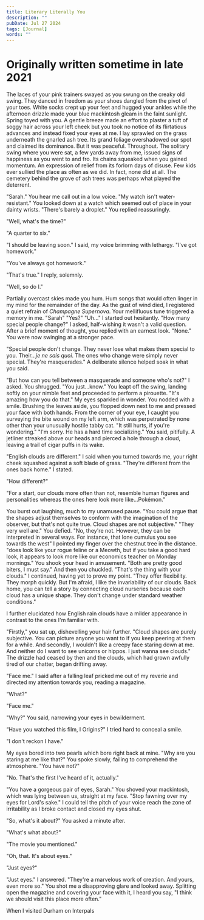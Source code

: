 ---
title: Literary Literally You
description: ""
pubDate: Jul 27 2024
tags: [Journal]
words: ""
---

<h1 class="text-sm md:text-xl italic text-center text-[#c4c1b9]">
  Originally written sometime in late 2021
</h1>

The laces of your pink trainers swayed as you swung on the creaky old swing. They danced in freedom as your shoes
dangled from the pivot of your toes. White socks crept up your feet and hugged your ankles while the afternoon
drizzle made your blue mackintosh gleam in the faint sunlight. Spring toyed with you. A gentle breeze made an
effort to plaster a tuft of soggy hair across your left cheek but you took no notice of its flirtatious advances
and instead fixed your eyes at me. I lay sprawled on the grass underneath the gnarled ash tree. Its grand foliage
overshadowed our spot and claimed its dominance. But it was peaceful. Throughout. The solitary swing where you were
sat, a few yards away from me, issued signs of happiness as you went to and fro. Its chains squeaked when you
gained momentum. An expression of relief from its forlorn days of disuse. Few kids ever sullied the place as often
as we did. In fact, none did at all. The cemetery behind the grove of ash trees was perhaps what played the
deterrent.

"Sarah." You hear me call out in a low voice. "My watch isn't water-resistant." You looked down at a watch which seemed out of place in your dainty wrists.
"There's barely a droplet." You replied reassuringly.

"Well, what's the time?"

"A quarter to six."

"I should be leaving soon." I said, my voice brimming with lethargy. "I've got homework."

"You've always got homework."

"That's true." I reply, solemnly.

"Well, so do I."

Partially overcast skies made you hum. Hum songs that would often linger in my mind for the remainder of the day.
As the gust of wind died, I registered a quiet refrain of _Champagne Supernova_. Your mellifluous tune triggered a
memory in me. "Sarah" "Yes?" "Uh..." I started out hesitantly. "How many special people change?" I asked,
half-wishing it wasn't a valid question. After a brief moment of thought, you replied with an earnest look.
"None." You were now swinging at a stronger pace.

"Special people don't change. They never lose what makes them special to you. Their..._je ne sais quoi_. The ones who change were simply never special. They're masquerades." A
deliberate silence helped soak in what you said.

"But how can you tell between a masquerade and someone who's not?"
I asked. You shrugged. "You just...know." You leapt off the swing, landing softly on your nimble feet and
proceeded to perform a pirouette. "It's amazing how you do that." My eyes sparkled in wonder. You nodded with a
smile. Brushing the leaves aside, you flopped down next to me and pressed your face with both hands. From the
corner of your eye, I caught you surveying the bite wound on my left arm, which was perpetrated by none other
than your unusually hostile tabby cat. "It still hurts, if you're wondering." "I'm sorry. He has a
hard time socializing." You said, pitifully. A jetliner streaked above our heads and pierced a hole through a
cloud, leaving a trail of cigar puffs in its wake.

"English clouds are different." I said when you turned towards me, your right cheek squashed against a soft blade
of grass. "They're different from the ones back home." I stated.

"How different?"

"For a start, our clouds more often than not, resemble human figures and personalities whereas the ones here look
more like...Pokémon."

You burst out laughing, much to my unamused pause. "You could argue that the shapes adjust themselves to conform with the imagination of the observer, but that's not quite true. Cloud shapes are not subjective." "They very well are." You defied. "No, they're not. However, they can be interpreted in several ways. For instance, that lone cumulus you see towards the west" I pointed my finger over the chestnut tree in the distance. "does look like your rogue feline or a Meowth, but if you take a good hard look, it appears to look more like our economics teacher on Monday mornings." You shook your head in amusement. "Both are pretty good biters, I must say." And then you chuckled. "That's the thing with your clouds." I continued, having yet to prove my point. "They offer flexibility. They morph quickly. But I'm afraid, I like the invariability of our clouds. Back home, you can tell a story by connecting cloud nurseries because each cloud has a unique shape. They don't change under standard weather conditions."

I further elucidated how English rain clouds have a milder appearance in contrast to the ones I'm familiar with.

"Firstly," you sat up, dishevelling your hair further. "Cloud shapes are purely subjective. You can picture anyone you want to if you keep peering at them for a while. And secondly, I wouldn't like a creepy face staring down at me. And neither do I want to see unicorns or hippos. I just wanna see clouds."
The drizzle had ceased by then and the clouds, which had grown awfully tired of our chatter, began drifting away.

"Face me." I said after a falling leaf pricked me out of my reverie and directed my attention towards you, reading a magazine.

“What?"

"Face me."

"Why?" You said, narrowing your eyes in bewilderment.

“Have you watched this film, I Origins?" I tried hard to conceal a smile.

"I don't reckon I have."

My eyes bored into two pearls which bore right back at mine. "Why are you staring at me like that?" You spoke slowly, failing to comprehend the atmosphere. "You have not?"

"No. That's the first I've heard of it, actually."

"You have a gorgeous pair of eyes, Sarah." You shoved your mackintosh, which was lying between us, straight at my
face. "Stop fawning over my eyes for Lord's sake." I could tell the pitch of your voice reach the zone of irritability as I broke contact and closed my eyes shut.

"So, what's it about?" You asked a minute after.

"What's what about?"

"The movie you mentioned."

"Oh, that. It's about eyes."

"Just eyes?"

"Just eyes." I answered. "They're a marvelous work of creation. And yours, even more so." You shot me a disapproving glare and looked away. Splitting open the magazine and covering your face with it, I heard you say, "I think we should visit this place more often."

<div class="flex w-full justify-end text-[#c4c1b9] italic mt-28">
  <p class="w-1/2">
    When I visited Durham on Interpals
  </p>
</div>
